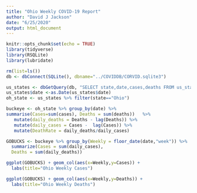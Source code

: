 ```yaml
---
title: "Ohio Weekly COVID-19 Report"
author: "David J Jackson"
date: "6/25/2020"
output: html_document
---
```


```r
knitr::opts_chunk$set(echo = TRUE)
library(tidyverse)
library(RSQLite)
library(lubridate)
```
```r
rm(list=ls())
db <- dbConnect(SQLite(), dbname="../COVIDDB/CORVID.sqlite3")

us_states <- dbGetQuery(db, "SELECT state,date,cases,deaths FROM us_states;")
us_states$date <-as.Date(us_states$date)
oh_state <- us_states %>% filter(state=="Ohio")  

```
```r

buckeye <- oh_state %>% group_by(date) %>% 
summarise(Cases=sum(cases), Deaths = sum(deaths))   %>%
   mutate(daily_deaths = Deaths - lag(Deaths)) %>% 
   mutate(daily_cases = Cases -  lag(Cases)) %>%
   mutate(DeathRate = daily_deaths/daily_cases)
```

```r
GOBUCKS <- buckeye %>% group_by(Weekly = floor_date(date,"week")) %>%
  summarize(Cases = sum(daily_cases),
  Deaths = sum(daily_deaths))
```
```r
ggplot(GOBUCKS) + geom_col(aes(x=Weekly,y=Cases)) +
  labs(title="Ohio Weekly Cases")
```
```r
ggplot(GOBUCKS) + geom_col(aes(x=Weekly,y=Deaths)) +
  labs(title="Ohio Weekly Deaths")
```

